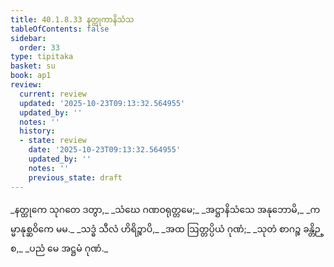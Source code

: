 ```yaml
---
title: 40.1.8.33 နတ္ထုကာနိသံသ
tableOfContents: false
sidebar:
  order: 33
type: tipitaka
basket: su
book: ap1
review:
  current: review
  updated: '2025-10-23T09:13:32.564955'
  updated_by: ''
  notes: ''
  history:
  - state: review
    date: '2025-10-23T09:13:32.564955'
    updated_by: ''
    notes: ''
    previous_state: draft
---
```



<ReviewStatus review={frontmatter.review} showDetails={true} />

<HypothesisAnnotation frontmatter={frontmatter} />

<DynamicBreadcrumb />

<Division number="170" book="ap1" e="ch" v="20" p="366">

<Paragraph number="4467" type="verses" book="ap1">
_နတ္ထုကေ သုဂတေ ဒတွာ,_  
_သံဃေ ဂဏဝရုတ္တမေ;_  
_အဋ္ဌာနိသံသေ အနုဘောမိ,_  
_ကမ္မာနုစ္ဆဝိကေ မမ._  

</Paragraph>

</Division>
<Division number="171" book="ap1" e="ch" v="20" p="366">

<Paragraph number="4468" type="verses" book="ap1">
_သဒ္ဓံ သီလံ ဟိရိဉ္စာပိ,_  
_အထ ဩတ္တပ္ပိယံ ဂုဏံ;_  
_သုတံ စာဂဉ္စ ခန္တိဉ္စ,_  
_ပညံ မေ အဋ္ဌမံ ဂုဏံ._
</Paragraph>
</Division>